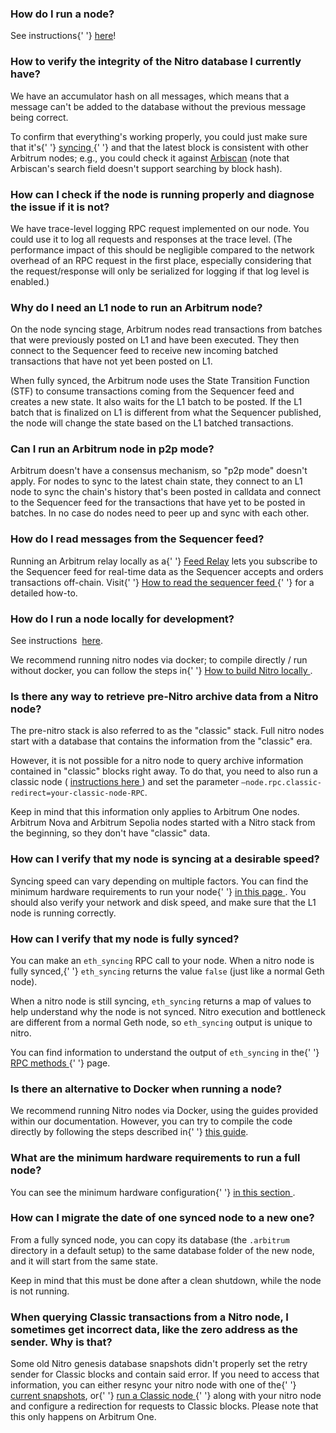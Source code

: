 ### How do I run a node?

<p>
  See instructions{' '}
  <a href="https://developer.arbitrum.io/node-running/how-tos/running-a-full-node">here</a>!
</p>

<p>

</p>

### How to verify the integrity of the Nitro database I currently have?

<p>
  We have an accumulator hash on all messages, which means that a message can't be added to the
  database without the previous message being correct.
</p>

<p>
  To confirm that everything's working properly, you could just make sure that it's{' '}
  <a href="https://docs.arbitrum.io/node-running/faq#how-can-i-verify-that-my-node-is-fully-synced">
    syncing
  </a>{' '}
  and that the latest block is consistent with other Arbitrum nodes; e.g., you could check it
  against <a href="https://arbiscan.io/">Arbiscan</a> (note that Arbiscan's search field doesn't
  support searching by block hash).
</p>

<p>

</p>

### How can I check if the node is running properly and diagnose the issue if it is not?

<p>
  We have trace-level logging RPC request implemented on our node. You could use it to log all
  requests and responses at the trace level. (The performance impact of this should be negligible
  compared to the network overhead of an RPC request in the first place, especially considering that
  the request/response will only be serialized for logging if that log level is enabled.)
</p>

<p>

</p>

### Why do I need an L1 node to run an Arbitrum node?

<p>
  On the node syncing stage, Arbitrum nodes read transactions from batches that were previously
  posted on L1 and have been executed. They then connect to the Sequencer feed to receive new
  incoming batched transactions that have not yet been posted on L1.
</p>

<p>
  When fully synced, the Arbitrum node uses the State Transition Function (STF) to consume
  transactions coming from the Sequencer feed and creates a new state. It also waits for the L1
  batch to be posted. If the L1 batch that is finalized on L1 is different from what the Sequencer
  published, the node will change the state based on the L1 batched transactions.
</p>

<p>

</p>

### Can I run an Arbitrum node in p2p mode?

<p>
  Arbitrum doesn't have a consensus mechanism, so "p2p mode" doesn't apply. For nodes to sync to the
  latest chain state, they connect to an L1 node to sync the chain's history that's been posted in
  calldata and connect to the Sequencer feed for the transactions that have yet to be posted in
  batches. In no case do nodes need to peer up and sync with each other.
</p>

### How do I read messages from the Sequencer feed?

<p>
  Running an Arbitrum relay locally as a{' '}
  <a href="https://docs.arbitrum.io/node-running/how-tos/running-a-feed-relay">Feed Relay</a> lets
  you subscribe to the Sequencer feed for real-time data as the Sequencer accepts and orders
  transactions off-chain. Visit{' '}
  <a href="https://docs.arbitrum.io/node-running/how-tos/read-sequencer-feed">
    How to read the sequencer feed
  </a>{' '}
  for a detailed how-to.
</p>

<p>

</p>

### How do I run a node locally for development?

<p>
  See instructions 
  <a href="https://developer.arbitrum.io/node-running/how-tos/local-dev-node">here</a>.
</p>

<p>
  We recommend running nitro nodes via docker; to compile directly / run without docker, you can
  follow the steps in{' '}
  <a href="https://docs.arbitrum.io/node-running/how-tos/build-nitro-locally">
    How to build Nitro locally
  </a>
  .
</p>

<p>

</p>

<p>

</p>

<p>

</p>

### Is there any way to retrieve pre-Nitro archive data from a Nitro node?

<p>
  The pre-nitro stack is also referred to as the "classic" stack. Full nitro nodes start with a
  database that contains the information from the "classic" era.
</p>

<p>
  However, it is not possible for a nitro node to query archive information contained in "classic"
  blocks right away. To do that, you need to also run a classic node (
  <a href="https://developer.arbitrum.io/node-running/how-tos/running-a-classic-node">
    instructions here
  </a>
  ) and set the parameter <code>—node.rpc.classic-redirect=your-classic-node-RPC</code>.
</p>

<p>
  Keep in mind that this information only applies to Arbitrum One nodes. Arbitrum Nova and Arbitrum
  Sepolia nodes started with a Nitro stack from the beginning, so they don't have "classic" data.
</p>

<p>

</p>

### How can I verify that my node is syncing at a desirable speed?

<p>
  Syncing speed can vary depending on multiple factors. You can find the minimum hardware
  requirements to run your node{' '}
  <a href="https://developer.arbitrum.io/node-running/how-tos/running-a-full-node#minimum-hardware-configuration">
    in this page
  </a>
  . You should also verify your network and disk speed, and make sure that the L1 node is running
  correctly.
</p>

<p>

</p>

### How can I verify that my node is fully synced?

<p>
  You can make an <code>eth_syncing</code> RPC call to your node. When a nitro node is fully synced,{' '}
  <code>eth_syncing</code> returns the value <code>false</code> (just like a normal Geth node).
</p>

<p>
  When a nitro node is still syncing, <code>eth_syncing</code> returns a map of values to help
  understand why the node is not synced. Nitro execution and bottleneck are different from a normal
  Geth node, so <code>eth_syncing</code> output is unique to nitro.
</p>

<p>
  You can find information to understand the output of <code>eth_syncing</code> in the{' '}
  <a href="https://docs.arbitrum.io/for-devs/concepts/differences-between-arbitrum-ethereum/rpc-methods#eth_syncing">
    RPC methods
  </a>{' '}
  page.
</p>

<p>

</p>

### Is there an alternative to Docker when running a node?

<p>
  We recommend running Nitro nodes via Docker, using the guides provided within our documentation.
  However, you can try to compile the code directly by following the steps described in{' '}
  <a href="https://developer.arbitrum.io/node-running/how-tos/build-nitro-locally">this guide</a>.
</p>

<p>

</p>

### What are the minimum hardware requirements to run a full node?

<p>
  You can see the minimum hardware configuration{' '}
  <a href="https://developer.arbitrum.io/node-running/how-tos/running-a-full-node#minimum-hardware-configuration">
    in this section
  </a>
  .
</p>

<p>

</p>

### How can I migrate the date of one synced node to a new one?

<p>
  From a fully synced node, you can copy its database (the <code>.arbitrum</code> directory in a
  default setup) to the same database folder of the new node, and it will start from the same state.
</p>

<p>Keep in mind that this must be done after a clean shutdown, while the node is not running.</p>

<p>

</p>

### When querying Classic transactions from a Nitro node, I sometimes get incorrect data, like the zero address as the sender. Why is that?

<p>
  Some old Nitro genesis database snapshots didn't properly set the retry sender for Classic blocks
  and contain said error. If you need to access that information, you can either resync your nitro
  node with one of the{' '}
  <a href="https://snapshot.arbitrum.foundation/index.html">current snapshots</a>, or{' '}
  <a href="https://docs.arbitrum.io/node-running/how-tos/running-a-classic-node">
    run a Classic node
  </a>{' '}
  along with your nitro node and configure a redirection for requests to Classic blocks. Please note
  that this only happens on Arbitrum One.
</p>

<p>

</p>
